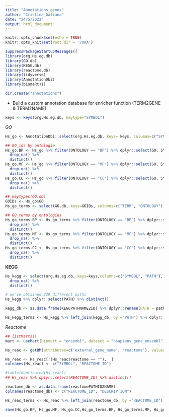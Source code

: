 ```yaml
---
title: "Annotations_genes"
author: "Cristina_Galiana"
date: "24/5/2022"
output: html_document
---
```




```r
knitr::opts_chunk$set(echo = TRUE)
knitr::opts_knit$set(root.dir = '/ORA')
```

```r
suppressPackageStartupMessages({
library(org.Hs.eg.db)
library(GO.db)
library(KEGG.db)
library(reactome.db)
library(tidyverse)
library(AnnotationDbi)
library(biomaRt)})
```

```r
dir.create("annotations")
```

- Build a custom annotation database for enricher function (TERM2GENE & TERM2NAME)

```r
keys <- keys(org.Hs.eg.db, keytype="SYMBOL")
```

*GO*

```r
Hs_go <- AnnotationDbi::select(org.Hs.eg.db, keys= keys, columns=c("SYMBOL", "GO"), keytype="SYMBOL") 
```

```r
## GO_ids by ontologie
Hs_go.BP <- Hs_go %>% filter(ONTOLOGY == "BP") %>% dplyr::select(GO, SYMBOL) %>% 
  drop_na() %>%
  distinct()
Hs_go.MF <- Hs_go %>% filter(ONTOLOGY == "MF") %>% dplyr::select(GO, SYMBOL) %>% 
  drop_na() %>%
  distinct()
Hs_go.CC <- Hs_go %>% filter(ONTOLOGY == "CC") %>% dplyr::select(GO, SYMBOL) %>% 
  drop_na() %>%
  distinct()
```

```r
## keytypes(GO.db)
GOIDs <- Hs_go$GO
Hs_go_terms <- select(GO.db, keys=GOIDs, columns=c("TERM", "ONTOLOGY"), keytype="GOID") 
```

```r
## GO_terms by ontologies
Hs_go_terms.BP <- Hs_go_terms %>% filter(ONTOLOGY == "BP") %>% dplyr::select(GOID, TERM) %>% 
  drop_na() %>%
  distinct()
Hs_go_terms.MF <- Hs_go_terms %>% filter(ONTOLOGY == "MF") %>% dplyr::select(GOID, TERM) %>% 
  drop_na() %>%
  distinct()
Hs_go_terms.CC <- Hs_go_terms %>% filter(ONTOLOGY == "CC") %>% dplyr::select(GOID, TERM) %>% 
  drop_na() %>%
  distinct()
```

  **KEGG**

```r
Hs_kegg <- select(org.Hs.eg.db, keys=keys,columns=c("SYMBOL", "PATH"), keytype="SYMBOL") %>%
  drop_na() %>%
  distinct()
```

```r
# we've obtained 229 different paths
Hs_kegg %>% dplyr::select(PATH) %>% distinct()
```

```r
kegg_db <- as.data.frame(KEGGPATHNAME2ID) %>% dplyr::rename(PATH = path_id)
```

```r
Hs_kegg_terms <- Hs_kegg %>% left_join(kegg_db, by ="PATH") %>% dplyr::select(PATH, path_name) %>% distinct()
```


*Reactome*

```r
## listMarts()
mart <- useMart(biomart = "ensembl", dataset = "hsapiens_gene_ensembl")
```

```r
Hs_reac <- getBM(attributes=c('external_gene_name', 'reactome'), values= TRUE , mart= mart)
```

```r
Hs_reac <- Hs_reac[!(Hs_reac$reactome == ""),  ] 
colnames(Hs_reac) <- c("SYMBOL", "REACTOME_ID")
```

```r
#table(duplicated(Hs_reac))
## Hs_reac %>% dplyr::select(REACTOME_ID) %>% distinct()
```

```r
reactome_db <- as.data.frame(reactomePATHID2NAME) 
colnames(reactome_db) <- c("REACTOME_ID", "DESCRIPTION")
```

```r
Hs_reac_terms <- Hs_reac %>% left_join(reactome_db, by ="REACTOME_ID") %>% dplyr::select(REACTOME_ID, DESCRIPTION) %>% distinct()
```

```r
save(Hs_go.BP, Hs_go.MF, Hs_go.CC,Hs_go_terms.BP, Hs_go_terms.MF, Hs_go_terms.CC, Hs_kegg, Hs_kegg_terms, Hs_reac, Hs_reac_terms, file = "annotations/annot_genes.RData")
```


